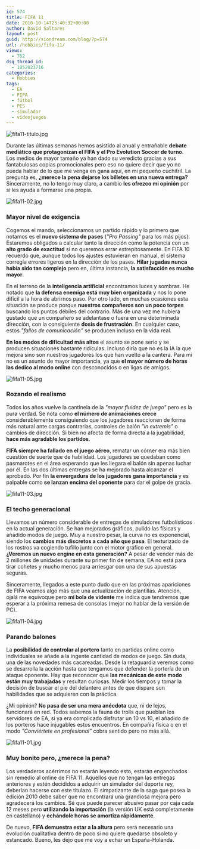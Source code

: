 ```yaml
---
id: 574
title: FIFA 11
date: 2010-10-14T23:40:32+00:00
author: David Saltares
layout: post
guid: http://siondream.com/blog/?p=574
url: /hobbies/fifa-11/
views:
  - 762
dsq_thread_id:
  - 1852023716
categories:
  - Hobbies
tags:
  - EA
  - FIFA
  - fútbol
  - PES
  - simulador
  - videojuegos
---
```


![fifa11-titulo.jpg](/img/wp/fifa11-titulo.webp)

Durante las últimas semanas hemos asistido al anual y entrañable **debate mediático que protagonizan el FIFA y el Pro Evolution Soccer de turno**. Los medios de mayor tamaño ya han dado su veredicto gracias a sus fantabulosas copias promocionales pero eso no quiere decir que yo no pueda hablar de lo que me venga en gana aquí, en mi pequeño cuchitril. La pregunta es, **¿merece la pena dejarse los billetes en una nueva entrega?** Sinceramente, no lo tengo muy claro, a cambio **les ofrezco mi opinión** por si les ayuda a formarse una propia.

![fifa11-02.jpg](/img/wp/fifa11-02.webp)

### Mayor nivel de exigencia

Cogemos el mando, seleccionamos un partido rápido y lo primero que notamos es el **nuevo sistema de pases** (_"Pro Passing"_ para los más pijos). Estaremos obligados a calcular tanto la dirección como la potencia con un **alto grado de exactitud** si no queremos errar estrepitosamente. En FIFA 10 recuerdo que, aunque todos los ajustes estuvieran en manual, el sistema corregía errores ligeros en la dirección de los pases. **Hilar jugadas nunca había sido tan complejo** pero en, última instancia, **la satisfacción es mucho mayor**.

En el terreno de la **inteligencia artificial** encontramos luces y sombras. He notado que **la defensa enemiga está muy bien organizada** y nos lo pone difícil a la hora de abrirnos paso. Por otro lado, en muchas ocasiones esta situación se produce porque **nuestros compañeros son un poco torpes** buscando los puntos débiles del contrario. Más de una vez me hubiera gustado que un compañero se adelantase o fuera en una determinada dirección, con la consiguiente **dosis de frustración**. En cualquier caso, estos _"fallos de comunicación"_ se producen incluso en la vida real.

**En los modos de dificultad más altos** el asunto se pone serio y se producen situaciones bastante ridículas. Incluso diría que no es la IA la que mejora sino son nuestros jugadores los que han vuelto a la cantera. Para mí no es un asunto de mayor importancia, ya que **el mayor número de horas las dedico al modo online** con desconocidos o en ligas de amigos.

![fifa11-05.jpg](/img/wp/fifa11-05.webp)

### Rozando el realismo

Todos los años vuelve la cantinela de la _"mayor fluidez de juego"_ pero es la pura verdad. Se nota como **el número de animaciones crece** considerablemente consiguiendo que los jugadores reaccionen de forma más natural ante cargas contrarias, controles de balón _"in extremis"_ o cambios de dirección. Si bien no afecta de forma directa a la jugabilidad, **hace más agradable los partidos**.

**FIFA siempre ha fallado en el juego aéreo**, rematar un córner era más bien cuestión de suerte que de habilidad. Los jugadores se quedaban como pasmarotes en el área esperando que les llegara el balón sin apenas luchar por él. En las dos últimas entregas se ha mejorado hasta alcanzar el aprobado. Por fin **la envergadura de los jugadores gana importancia** y es palpable como **se lanzan encima del oponente** para dar el golpe de gracia.

![fifa11-03.jpg](/img/wp/fifa11-03.webp)

### El techo generacional

Llevamos un número considerable de entregas de simuladores futbolísticos en la actual generación. Se han mejorados gráficos, pulido las físicas y añadido modos de juego. Muy a nuestro pesar, la curva no es exponencial, siendo los **cambios más discretos a cada año que pasa**. El texturizado de los rostros va cogiendo tufillo junto con el motor gráfico en general. **¿Veremos un nuevo engine en esta generación?** A pesar de vender más de 2 millones de unidades durante su primer fin de semana, EA no está para tirar cohetes y mucho menos para arriesgar con una de sus apuestas seguras.

Sinceramente, llegados a este punto dudo que en las próximas apariciones de FIFA veamos algo más que una actualización de plantillas. Atención, ojalá me equivoque pero **mi bola de vidente** me indica que tendremos que esperar a la próxima remesa de consolas (mejor no hablar de la versión de PC).

![fifa11-04.jpg](/img/wp/fifa11-04.webp)

### Parando balones

La **posibilidad de controlar al portero** tanto en partidas online como individuales se añade a la ingente cantidad de modos de juego. Sin duda, una de las novedades más cacareadas. Desde la retaguardia veremos como se desarrolla la acción hasta que tengamos que defender la portería de un ataque oponente. Hay que reconocer que **las mecánicas de este modo están muy trabajadas** y resultan curiosas. Medir los tiempos y tomar la decisión de buscar el pie del delantero antes de que dispare son habilidades que se adquieren con la práctica.

¿Mi opinión? **No pasa de ser una mera anécdota** que, ni de lejos, funcionará en red. Todos sabemos la fauna de trolls que pueblan los servidores de EA, si ya era complicado disfrutar un 10 vs 10, el añadido de los porteros hace injugables estos encuentros. En compañía física o en el modo _"Conviértete en profesional"_ cobra sentido pero no más allá.

![fifa11-01.jpg](/img/wp/fifa11-01.webp)

### Muy bonito pero, ¿merece la pena?

Los verdaderos acérrimos no estarán leyendo esto, estarán enganchados sin remedio al online de FIFA 11\. Aquellos que no tengan las entregas anteriores y estén decididos a adquirir un simulador del deporte rey, deberían hacerse con este titulazo. El simpatizante de la saga que posea la edición 2010 debe saber que no encontrará una grandiosa mejora pero agradecerá los cambios. Sé que puede parecer abusivo pasar por caja cada 12 meses pero **utilizando la importación** (la versión UK está completamente en castellano) y **echándole horas se amortiza rápidamente**.

De nuevo, **FIFA demuestra estar a la altura** pero será necesario una evolución cualitativa dentro de poco si no quiere quedarse obsoleto y estancado. Bueno, les dejo que me voy a echar un España-Holanda.
